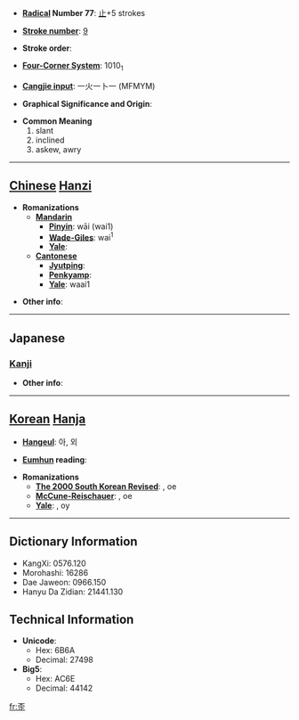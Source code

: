 * '''[[Wiktionary:Chinese radical index| Radical]] Number 77''': [[Wiktionary:Chinese radical index 止|止]]+5 strokes

* '''[[Wiktionary:Chinese total strokes index|Stroke number]]''': [[Wiktionary:Chinese total strokes index 9|9]]

* '''Stroke order''': 

* '''[[Wiktionary:Chinese four corner index|Four-Corner System]]''': 1010<sub>1</sub>

* '''[[Wiktionary:Chinese Cangjie index|Cangjie input]]''': 一火一卜一 (MFMYM)

* '''Graphical Significance and Origin''': 

* '''Common Meaning'''
*#slant
*# inclined
*# askew, awry


----

== [[Chinese]] [[Hanzi]] ==

* '''Romanizations'''
** '''[[Mandarin]]'''
*** '''[[Pinyin]]''': wāi (wai1)
*** '''[[Wade-Giles]]''': wai<sup>1</sup>
*** '''[[Yale]]''': 
** '''[[Cantonese]]'''
*** '''[[Jyutping]]''':
*** '''[[Penkyamp]]''': 
*** '''[[Yale]]''': waai1

* '''Other info''': 

----

==Japanese==
===[[Kanji]]===
{{kanji|on readings=[[わい]] (wai)
|kun readings=[[ゆがむ]] (yugamu), [[ひずみ]] (hizumi)
}}

* '''Other info''':  

----

== [[Korean]] [[Hanja]] ==

* '''[[Hangeul]]''': 아, 외

* '''[[Eumhun]] reading''': 

* '''Romanizations'''
** '''[[The 2000 South Korean Revised Romanization|The 2000 South Korean Revised]]''': , oe
** '''[[McCune-Reischauer]]''': , oe
** '''[[Yale]]''': , oy

----

== Dictionary Information ==

* KangXi: 0576.120
* Morohashi: 16286
* Dae Jaweon: 0966.150
* Hanyu Da Zidian: 21441.130

== Technical Information ==

* '''Unicode''':
** Hex: 6B6A
** Decimal: 27498
* '''Big5''':
** Hex: AC6E
** Decimal: 44142

[[fr:歪]]